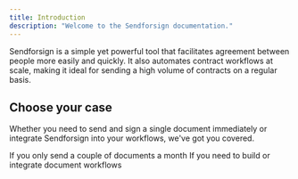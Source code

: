 ```yaml
---
title: Introduction
description: "Welcome to the Sendforsign documentation."
---
```


Sendforsign is a simple yet powerful tool that facilitates agreement between people more easily and quickly.
It also automates contract workflows at scale, making it ideal for sending a high volume of contracts on a regular basis.

## Choose your case

Whether you need to send and sign a single document immediately or integrate Sendforsign into your workflows,
we've got you covered.

<CardGroup cols={2}>
  <Card
    title="Zero-Setup Documents"
    icon="file-contract"
    href="essentials/first"
  >
    If you only send a couple of documents a month
  </Card>
  <Card
    title="Integrations and API"
    icon="file-import"
    href="api-reference"
  >
    If you need to build or integrate document workflows
  </Card>
</CardGroup>

